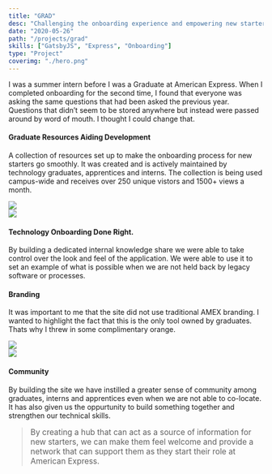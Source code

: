 ```yaml
---
title: "GRAD"
desc: "Challenging the onboarding experience and empowering new starters to challenge the status quo."
date: "2020-05-26"
path: "/projects/grad"
skills: ["GatsbyJS", "Express", "Onboarding"]
type: "Project"
coverimg: "./hero.png"
---
```


<div class="row">
<div class="col-xs-12 " >
       <p class="margin-5-tb">I was a summer intern before I was a Graduate at American Express. When I completed onboarding for the second time, I found that everyone was asking the same questions that had been asked the previous year. Questions that didn’t seem to be stored anywhere but instead were passed around by word of mouth. I thought I could change that.</p>
    </div>
    <div class="col-xs-12 col-sm-6 flex" style="justify-content:center; flex-direction:column">
        <h4>Graduate Resources Aiding Development</h4>
        <p>A collection of resources set up to make the onboarding process for new starters go smoothly. It was created and is actively maintained by technology graduates, apprentices and interns. The collection is being used campus-wide and receives over 250 unique vistors and 1500+ views a month.</p>
    </div>
    <div class="col-xs-12 col-sm-6">
        <img src="./1.png"/>
    </div>
</div>

<div class="row margin-5-t">
    <div class="col-xs-12 col-sm-6">
        <img src="./3.png"/>
    </div>
    <div class="col-xs-12 col-sm-6 flex" style="justify-content:center; flex-direction:column">
        <h4>Technology Onboarding Done Right.</h4>
        <p>By building a dedicated internal knowledge share we were able to take control over the look and feel of the application. We were able to use it to set an example of what is possible when we are not held back by legacy software or processes. </p>
    </div>
</div>

<div class="row margin-5-t ">
    <div class="col-xs-12 col-sm-6 flex" style="justify-content:center; flex-direction:column">
        <h4>Branding</h4>
        <p>It was important to me that the site did not use traditional AMEX branding. I wanted to highlight the fact that this is the only tool owned by graduates. Thats why I threw in some complimentary orange.</p>
    </div>
    <div class="col-xs-12 col-sm-6">
        <img src="./4.png"/>
    </div>
</div>

<div class="row margin-5-t margin-10-b">
    <div class="col-xs-12 col-sm-6">
        <img src="./2.png"/>
    </div>
    <div class="col-xs-12 col-sm-6 flex" style="justify-content:center; flex-direction:column">
        <h4>Community</h4>
        <p>By building the site we have instilled a greater sense of community among graduates, interns and apprentices even when we are not able to co-locate. It has also given us the oppurtunity to build something together and strengthen our technical skills.</p>
    </div>
</div>

<blockquote style="font-weight:normal; font-size:1.1em">
By creating a hub that can act as a source of information for new starters, we can make them feel welcome and provide a network that can support them as they start their role at American Express.</blockquote>